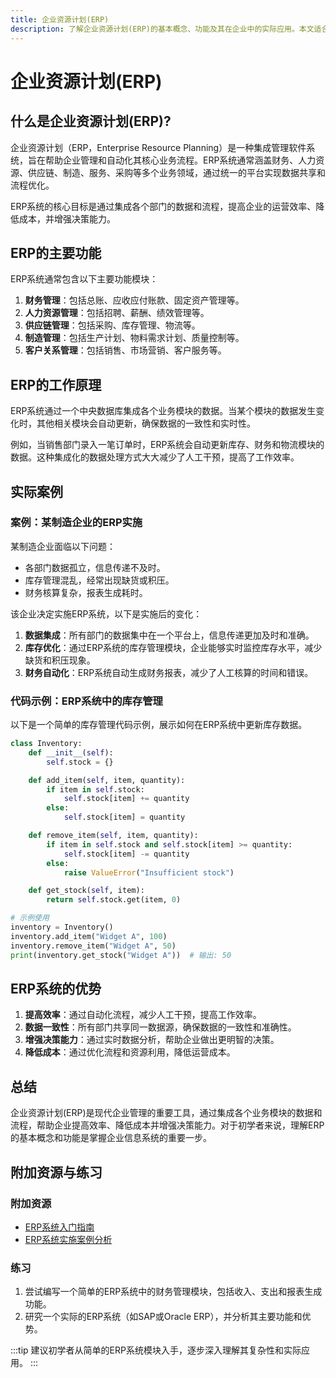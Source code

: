 ```yaml
---
title: 企业资源计划(ERP)
description: 了解企业资源计划(ERP)的基本概念、功能及其在企业中的实际应用。本文适合初学者，内容全面且易于理解。
---
```


# 企业资源计划(ERP)

## 什么是企业资源计划(ERP)?

企业资源计划（ERP，Enterprise Resource Planning）是一种集成管理软件系统，旨在帮助企业管理和自动化其核心业务流程。ERP系统通常涵盖财务、人力资源、供应链、制造、服务、采购等多个业务领域，通过统一的平台实现数据共享和流程优化。

ERP系统的核心目标是通过集成各个部门的数据和流程，提高企业的运营效率、降低成本，并增强决策能力。

## ERP的主要功能

ERP系统通常包含以下主要功能模块：

1. **财务管理**：包括总账、应收应付账款、固定资产管理等。
2. **人力资源管理**：包括招聘、薪酬、绩效管理等。
3. **供应链管理**：包括采购、库存管理、物流等。
4. **制造管理**：包括生产计划、物料需求计划、质量控制等。
5. **客户关系管理**：包括销售、市场营销、客户服务等。

## ERP的工作原理

ERP系统通过一个中央数据库集成各个业务模块的数据。当某个模块的数据发生变化时，其他相关模块会自动更新，确保数据的一致性和实时性。

例如，当销售部门录入一笔订单时，ERP系统会自动更新库存、财务和物流模块的数据。这种集成化的数据处理方式大大减少了人工干预，提高了工作效率。

## 实际案例

### 案例：某制造企业的ERP实施

某制造企业面临以下问题：
- 各部门数据孤立，信息传递不及时。
- 库存管理混乱，经常出现缺货或积压。
- 财务核算复杂，报表生成耗时。

该企业决定实施ERP系统，以下是实施后的变化：
1. **数据集成**：所有部门的数据集中在一个平台上，信息传递更加及时和准确。
2. **库存优化**：通过ERP系统的库存管理模块，企业能够实时监控库存水平，减少缺货和积压现象。
3. **财务自动化**：ERP系统自动生成财务报表，减少了人工核算的时间和错误。

### 代码示例：ERP系统中的库存管理

以下是一个简单的库存管理代码示例，展示如何在ERP系统中更新库存数据。

```python
class Inventory:
    def __init__(self):
        self.stock = {}

    def add_item(self, item, quantity):
        if item in self.stock:
            self.stock[item] += quantity
        else:
            self.stock[item] = quantity

    def remove_item(self, item, quantity):
        if item in self.stock and self.stock[item] >= quantity:
            self.stock[item] -= quantity
        else:
            raise ValueError("Insufficient stock")

    def get_stock(self, item):
        return self.stock.get(item, 0)

# 示例使用
inventory = Inventory()
inventory.add_item("Widget A", 100)
inventory.remove_item("Widget A", 50)
print(inventory.get_stock("Widget A"))  # 输出: 50
```

## ERP系统的优势

1. **提高效率**：通过自动化流程，减少人工干预，提高工作效率。
2. **数据一致性**：所有部门共享同一数据源，确保数据的一致性和准确性。
3. **增强决策能力**：通过实时数据分析，帮助企业做出更明智的决策。
4. **降低成本**：通过优化流程和资源利用，降低运营成本。

## 总结

企业资源计划(ERP)是现代企业管理的重要工具，通过集成各个业务模块的数据和流程，帮助企业提高效率、降低成本并增强决策能力。对于初学者来说，理解ERP的基本概念和功能是掌握企业信息系统的重要一步。

## 附加资源与练习

### 附加资源
- [ERP系统入门指南](https://example.com/erp-guide)
- [ERP系统实施案例分析](https://example.com/erp-case-studies)

### 练习
1. 尝试编写一个简单的ERP系统中的财务管理模块，包括收入、支出和报表生成功能。
2. 研究一个实际的ERP系统（如SAP或Oracle ERP），并分析其主要功能和优势。

:::tip
建议初学者从简单的ERP系统模块入手，逐步深入理解其复杂性和实际应用。
:::